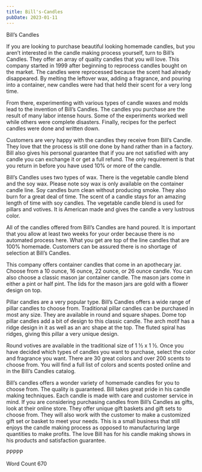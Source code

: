```yaml
---
title: Bill's-Candles
pubDate: 2023-01-11
---
```


Bill’s Candles

If you are looking to purchase beautiful looking homemade candles, but you aren’t interested in the candle making process yourself, turn to Bill’s Candles. They offer an array of quality candles that you will love. This company started in 1999 after beginning to reprocess candles bought on the market. The candles were reprocessed because the scent had already disappeared. By melting the leftover wax, adding a fragrance, and pouring into a container, new candles were had that held their scent for a very long time.

From there, experimenting with various types of candle waxes and molds lead to the invention of Bill’s Candles. The candles you purchase are the result of many labor intense hours. Some of the experiments worked well while others were complete disasters. Finally, recipes for the perfect candles were done and written down. 

Customers are very happy with the candles they receive from Bill’s Candle. They love that the process is still one done by hand rather than in a factory. Bill also gives his personal guarantee that if you are not satisfied with any candle you can exchange it or get a full refund. The only requirement is that you return in before you have used 10% or more of the candle. 

Bill’s Candles uses two types of wax. There is the vegetable candle blend and the soy wax. Please note soy wax is only available on the container candle line. Soy candles burn clean without producing smoke. They also burn for a great deal of time. The scent of a candle stays for an amazing length of time with soy candles. The vegetable candle blend is used for pillars and votives. It is American made and gives the candle a very lustrous color. 

All of the candles offered from Bill’s Candles are hand poured. It is important that you allow at least two weeks for your order because there is no automated process here. What you get are top of the line candles that are 100% homemade. Customers can be assured there is no shortage of selection at Bill’s Candles.

This company offers container candles that come in an apothecary jar. Choose from a 10 ounce, 16 ounce, 22 ounce, or 26 ounce candle. You can also choose a classic mason jar container candle. The mason jars come in either a pint or half pint. The lids for the mason jars are gold with a flower design on top. 

Pillar candles are a very popular type. Bill’s Candles offers a wide range of pillar candles to choose from. Traditional pillar candles can be purchased in most any size. They are available in round and square shapes. Dome top pillar candles add a bit of design to this classic candle. The arch motif has a ridge design in it as well as an arc shape at the top. The fluted spiral has ridges, giving this pillar a very unique design. 

Round votives are available in the traditional size of 1 ½ x 1 ½. Once you have decided which types of candles you want to purchase, select the color and fragrance you want. There are 30 great colors and over 200 scents to choose from. You will find a full list of colors and scents posted online and in the Bill’s Candles catalog. 

Bill’s candles offers a wonder variety of homemade candles for you to choose from. The quality is guaranteed. Bill takes great pride in his candle making techniques. Each candle is made with care and customer service in mind. If you are considering purchasing candles from Bill’s Candles as gifts, look at their online store. They offer unique gift baskets and gift sets to choose from. They will also work with the customer to make a customized gift set or basket to meet your needs. This is a small business that still enjoys the candle making process as opposed to manufacturing large quantities to make profits. The love Bill has for his candle making shows in his products and satisfaction guarantee. 

PPPPP

Word Count 670